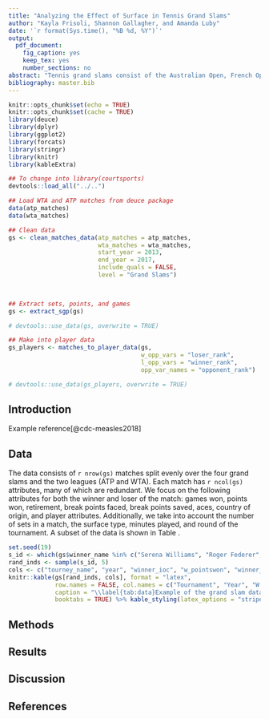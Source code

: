 ```yaml
---
title: "Analyzing the Effect of Surface in Tennis Grand Slams"
author: "Kayla Frisoli, Shannon Gallagher, and Amanda Luby"
date: '`r format(Sys.time(), "%B %d, %Y")`'
output:
  pdf_document:
    fig_caption: yes
    keep_tex: yes
    number_sections: no
abstract: "Tennis grand slams consist of the Australian Open, French Open, Wimbledon, and US Open, which are played on hard (Plexicushion), clay, grass, and hard (DecoTurf) courts, respectively.  The surface type may substantially impact ball speed, height, and spin as well as player speed and agility.  It is also believed that play style and practice habits may contribute to different results across surface types.  For example, Rafael Nadal is thought to be the best clay court player of all time whereas Roger Federer is particularly known for dominance at Wimbledon.  On the women's side, Serena Williams once struggled on clay courts but has seemingly transformed her style to perform better on clay courts, but has perhaps suffered on grass as a consequence.  In this analysis, we examine the result of the top 100 players in grand slams from 2013-2017 across the four different surfaces.  We create a hierarchical model with fixed and random effects to predict the number of points won in a match.  We take into consideration player-specific effects, nationality (which is thought to have an effect on play style), sex, ranking, ELO, and game statistics.   We assess the fit of our model using standard statistical techniques (e.g. MSE, AIC, BIC, residual diagnostics) in addition to `common knowledge' factors (for instance, Rafael Nadal should be indicated as a superior clay court player by the model).  We compare the results of top 100 players across grand slams to examine the effect of court surface. We also provide an in-depth analysis of Nadal, Federer, and S. Williams."
bibliography: master.bib
---
```


```r
knitr::opts_chunk$set(echo = TRUE)
knitr::opts_chunk$set(cache = TRUE)
library(deuce)
library(dplyr)
library(ggplot2)
library(forcats)
library(stringr)
library(knitr)
library(kableExtra)

## To change into library(courtsports)
devtools::load_all("../..")
```


```r
## Load WTA and ATP matches from deuce package
data(atp_matches)
data(wta_matches)

## Clean data
gs <- clean_matches_data(atp_matches = atp_matches,
                         wta_matches = wta_matches,
                         start_year = 2013,
                         end_year = 2017,
                         include_quals = FALSE,
                         level = "Grand Slams")

 

## Extract sets, points, and games
gs <- extract_sgp(gs)

# devtools::use_data(gs, overwrite = TRUE)

## Make into player data
gs_players <- matches_to_player_data(gs,
                                     w_opp_vars = "loser_rank",
                                     l_opp_vars = "winner_rank",
                                     opp_var_names = "opponent_rank")

# devtools::use_data(gs_players, overwrite = TRUE)

```




## Introduction
Example reference[@cdc-measles2018]

## Data
The data consists of `r nrow(gs)` matches split evenly over the four grand slams and the two leagues (ATP and WTA).  Each match has `r ncol(gs)` attributes, many of which are redundant.  We focus on the following attributes for both the winner and loser of the match: games won, points won, retirement, break points faced, break points saved, aces, country of origin, and player attributes.  Additionally, we take into account the number of sets in a match, the surface type, minutes played, and round of the tournament.  A subset of the data is shown in Table \ref{tab:data}.

```r
set.seed(19)
s_id <- which(gs$winner_name %in% c("Serena Williams", "Roger Federer", "Rafael Nadal"))
rand_inds <- sample(s_id, 5)
cols <- c("tourney_name", "year", "winner_ioc", "w_pointswon", "winner_name", "winner_rank", "l_pointswon", "loser_name")
knitr::kable(gs[rand_inds, cols], format = "latex",
             row.names = FALSE, col.names = c("Tournament", "Year", "W. Country", "W. Points", "Winner", "W. Rank", "L. Points", "Loser"),
             caption = "\\label{tab:data}Example of the grand slam data.  It includes winner and loser attributes, match attributes, and tournament attributes.  Not all attributes are shown here.",
             booktabs = TRUE) %>% kable_styling(latex_options = "striped")
```

## Methods

## Results

## Discussion

## References
